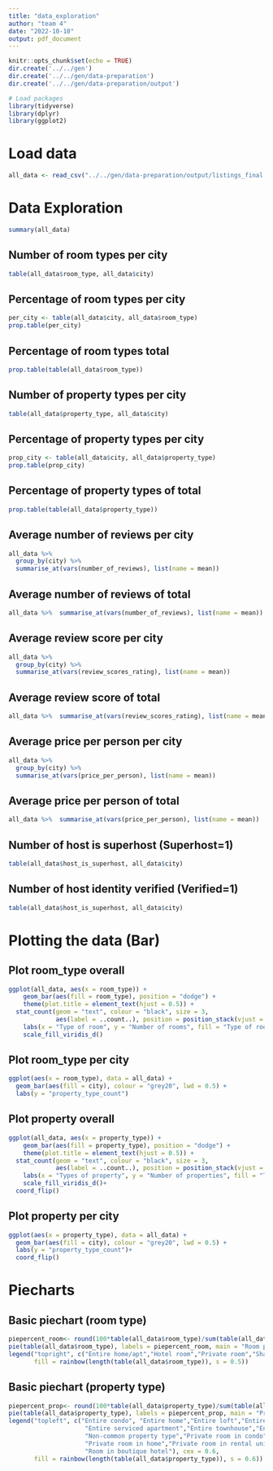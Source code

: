 ---
title: "data_exploration"
author: "team 4"
date: "2022-10-10"
output: pdf_document
---

```{r setup, include=FALSE}
knitr::opts_chunk$set(echo = TRUE)
dir.create('../../gen')
dir.create('../../gen/data-preparation')
dir.create('../../gen/data-preparation/output')
```

```{r, include=FALSE}
# Load packages
library(tidyverse)
library(dplyr)
library(ggplot2)
```

# Load data
```{r, echo=FALSE}
all_data <- read_csv("../../gen/data-preparation/output/listings_final.csv")
```


# Data Exploration

```{r all_data}
summary(all_data)
```

## Number of room types per city
```{r}
table(all_data$room_type, all_data$city)
```

## Percentage of room types per city
```{r}
per_city <- table(all_data$city, all_data$room_type)
prop.table(per_city)
```

## Percentage of room types total
```{r}
prop.table(table(all_data$room_type))
```

## Number of property types per city
```{r}
table(all_data$property_type, all_data$city)
```

## Percentage of property types per city
```{r}
prop_city <- table(all_data$city, all_data$property_type)
prop.table(prop_city)
```

## Percentage of property types of total
```{r}
prop.table(table(all_data$property_type))
```

## Average number of reviews per city
```{r}
all_data %>%
  group_by(city) %>%
  summarise_at(vars(number_of_reviews), list(name = mean))
```

## Average number of reviews of total
```{r}
all_data %>%  summarise_at(vars(number_of_reviews), list(name = mean))
```

## Average review score per city
```{r}
all_data %>%
  group_by(city) %>%
  summarise_at(vars(review_scores_rating), list(name = mean))
```

## Average review score of total
```{r}
all_data %>%  summarise_at(vars(review_scores_rating), list(name = mean))
```

## Average price per person per city
```{r}
all_data %>%
  group_by(city) %>%
  summarise_at(vars(price_per_person), list(name = mean))
```

## Average price per person of total
```{r}
all_data %>%  summarise_at(vars(price_per_person), list(name = mean))
```

## Number of host is superhost (Superhost=1)
```{r}
table(all_data$host_is_superhost, all_data$city)
```

## Number of host identity verified (Verified=1)
```{r}
table(all_data$host_is_superhost, all_data$city)
```

# Plotting the data (Bar)

## Plot room_type overall
```{r}
ggplot(all_data, aes(x = room_type)) +
    geom_bar(aes(fill = room_type), position = "dodge") +
    theme(plot.title = element_text(hjust = 0.5)) +
  stat_count(geom = "text", colour = "black", size = 3,
             aes(label = ..count..), position = position_stack(vjust = 0.5)) +
    labs(x = "Type of room", y = "Number of rooms", fill = "Type of room") +
    scale_fill_viridis_d()
```

## Plot room_type per city
```{r}
ggplot(aes(x = room_type), data = all_data) +
  geom_bar(aes(fill = city), colour = "grey20", lwd = 0.5) +
  labs(y = "property_type_count")
```

## Plot property overall
```{r}
ggplot(all_data, aes(x = property_type)) +
    geom_bar(aes(fill = property_type), position = "dodge") +
    theme(plot.title = element_text(hjust = 0.5)) +
  stat_count(geom = "text", colour = "black", size = 3,
             aes(label = ..count..), position = position_stack(vjust = 1)) +
    labs(x = "Types of property", y = "Number of properties", fill = "Types of property") +
    scale_fill_viridis_d()+
  coord_flip()
```

## Plot property per city
```{r}
ggplot(aes(x = property_type), data = all_data) +
  geom_bar(aes(fill = city), colour = "grey20", lwd = 0.5) +
  labs(y = "property_type_count")+
  coord_flip()
```


# Piecharts

## Basic piechart (room type)
```{r}
piepercent_room<- round(100*table(all_data$room_type)/sum(table(all_data$room_type)), 1)
pie(table(all_data$room_type), labels = piepercent_room, main = "Room pie chart", col = rainbow(length(table(all_data$room_type)), s = 0.5))
legend("topright", c("Entire home/apt","Hotel room","Private room","Shared room"), cex = 0.8,
       fill = rainbow(length(table(all_data$room_type)), s = 0.5))
```

## Basic piechart (property type)
```{r}
piepercent_prop<- round(100*table(all_data$property_type)/sum(table(all_data$property_type)), 1)
pie(table(all_data$property_type), labels = piepercent_prop, main = "Property pie chart", col = rainbow(length(table(all_data$property_type)), s = 0.6))
legend("topleft", c("Entire condo", "Entire home","Entire loft","Entire rental unit",
                     "Entire serviced apartment","Entire townhouse","Entire villa",
                     "Non-common property type","Private room in condo",
                     "Private room in home","Private room in rental unit",
                     "Room in boutique hotel"), cex = 0.6,
       fill = rainbow(length(table(all_data$property_type)), s = 0.6))
```


